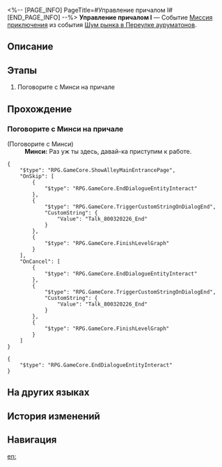<%-- [PAGE_INFO]
PageTitle=#Управление причалом I#
[END_PAGE_INFO] --%>
{{Дополнить|Диалоги.}}
{{Миссия Инфобокс
|id              = 8003214
|Название        = 
|Изображение     = Миссия Управление причалом I.png
|Тип             = Миссия приключения
|Событие         = Шум рынка в Переулке ауруматонов
|Глава           = Шум рынка в Переулке ауруматонов
|Условия         = Завершена [[Миссия приключения]] «[[Снова в деле I]]»
|Персонажи       = Минси; Первопроходец
|СтартЛокация    = [[Лофу Сяньчжоу]] — [[Переулок ауруматонов]]
|Мир             = Лофу Сяньчжоу
|Предыдущая      = Снова в деле I
|Следующая       = Снова в деле II
|Награды         = Кредиты*10 000
}}
'''Управление причалом I''' — Событие [[Миссия приключения]] из события [[Шум рынка в Переулке ауруматонов]].

==Описание==
{{Описание|Госпожа секретарь официально проинформировала вас о том, что с вашей помощью торговая гильдия успешно достигла цели по доходам и потратит часть выручки на техническое обслуживание и реконструкцию причала. Она также заказала много закусок у тёти Каланчи, чтобы вы могли ими насладиться.<br />Хотя госпожа секретарь не заявила об этом напрямую, вы должны воспринимать это как награду за то, что помогли достичь целевого показателя дохода.}}

==Этапы==
# Поговорите с Минси на причале

==Прохождение==
{{Дополнить}}

===Поговорите с Минси на причале===
{{Описание миссии|тип=Миссия приключения|локация=Переулок ауруматонов|Вы являетесь важной фигурой в плане возрождения госпожи секретаря. Сделайте всё, что в ваших силах, чтобы вернуть Переулку ауруматонов былое процветание.<br />Поговорите с Минси и узнайте, чем вы можете помочь.}}
{{Диалог Начало}}

;(Поговорите с Минси)
:'''Минси:''' Раз уж ты здесь, давай-ка приступим к работе.
<pre>{
	"$type": "RPG.GameCore.ShowAlleyMainEntrancePage",
	"OnSkip": [
		{
			"$type": "RPG.GameCore.EndDialogueEntityInteract"
		},
		{
			"$type": "RPG.GameCore.TriggerCustomStringOnDialogEnd",
			"CustomString": {
				"Value": "Talk_800320226_End"
			}
		},
		{
			"$type": "RPG.GameCore.FinishLevelGraph"
		}
	],
	"OnCancel": [
		{
			"$type": "RPG.GameCore.EndDialogueEntityInteract"
		},
		{
			"$type": "RPG.GameCore.TriggerCustomStringOnDialogEnd",
			"CustomString": {
				"Value": "Talk_800320226_End"
			}
		},
		{
			"$type": "RPG.GameCore.FinishLevelGraph"
		}
	]
}</pre>
<pre>{
	"$type": "RPG.GameCore.EndDialogueEntityInteract"
}</pre>
{{Диалог Конец}}

==На других языках==
{{На других языках
|en   = Dock Operations (I)
|zhs  = 码头经营•其一
|zht  = 碼頭經營•其一
|ja   = 埠頭経営・その1
|ko   = 부두 경영•1
|es   = Operación en el muelle&nbsp;I
|fr   = Opérations des docks (I)
|ru   = Управление причалом I
|th   = การบริหารท่าเรือ 1
|vi   = Kinh Doanh Bến Cảng 1
|de   = Dockoperationen 1
|id   = Operasi Dermaga 1
|pt   = Operações da Doca (I)
}}

==История изменений==
{{История изменений|3.5}}

==Навигация==
{{Миссия приключения Навбокс|Глава }}

[[en:]]

